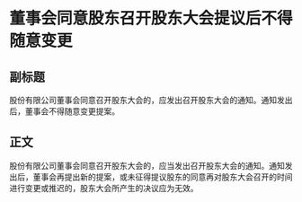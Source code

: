 # 董事会同意股东召开股东大会提议后不得随意变更
## 副标题
股份有限公司董事会同意召开股东大会的，应发出召开股东大会的通知。通知发出后，董事会不得随意变更提案。
## 正文
股份有限公司董事会同意召开股东大会的，应当发出召开股东大会的通知。通知发出后，董事会再提出新的提案，或未征得提议股东的同意再对股东大会召开的时间进行变更或推迟的，股东大会所产生的决议应为无效。